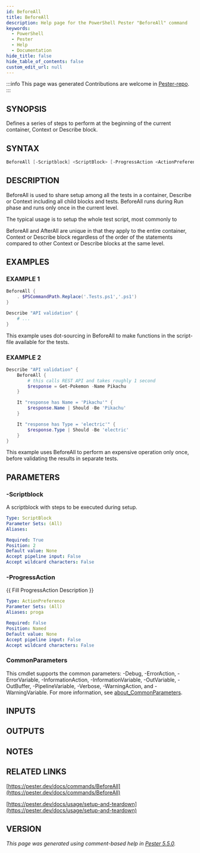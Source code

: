 ```yaml
---
id: BeforeAll
title: BeforeAll
description: Help page for the PowerShell Pester "BeforeAll" command
keywords:
  - PowerShell
  - Pester
  - Help
  - Documentation
hide_title: false
hide_table_of_contents: false
custom_edit_url: null
---
```


:::info This page was generated
Contributions are welcome in [Pester-repo](https://github.com/pester/pester).
:::

## SYNOPSIS

Defines a series of steps to perform at the beginning of the current container,
Context or Describe block.

## SYNTAX

```powershell
BeforeAll [-Scriptblock] <ScriptBlock> [-ProgressAction <ActionPreference>] [<CommonParameters>]
```

## DESCRIPTION

BeforeAll is used to share setup among all the tests in a container, Describe
or Context including all child blocks and tests.
BeforeAll runs during Run phase
and runs only once in the current level.

The typical usage is to setup the whole test script, most commonly to

BeforeAll and AfterAll are unique in that they apply to the entire container,
Context or Describe block regardless of the order of the statements compared to
other Context or Describe blocks at the same level.

## EXAMPLES

### EXAMPLE 1

```powershell
BeforeAll {
    . $PSCommandPath.Replace('.Tests.ps1','.ps1')
}

Describe "API validation" {
    # ...
}
```

This example uses dot-sourcing in BeforeAll to make functions in the script-file
available for the tests.

### EXAMPLE 2

```powershell
Describe "API validation" {
    BeforeAll {
        # this calls REST API and takes roughly 1 second
        $response = Get-Pokemon -Name Pikachu
    }

    It "response has Name = 'Pikachu'" {
        $response.Name | Should -Be 'Pikachu'
    }

    It "response has Type = 'electric'" {
        $response.Type | Should -Be 'electric'
    }
}
```

This example uses BeforeAll to perform an expensive operation only once, before validating
the results in separate tests.

## PARAMETERS

### -Scriptblock

A scriptblock with steps to be executed during setup.

```yaml
Type: ScriptBlock
Parameter Sets: (All)
Aliases:

Required: True
Position: 2
Default value: None
Accept pipeline input: False
Accept wildcard characters: False
```

### -ProgressAction

\{\{ Fill ProgressAction Description \}\}

```yaml
Type: ActionPreference
Parameter Sets: (All)
Aliases: proga

Required: False
Position: Named
Default value: None
Accept pipeline input: False
Accept wildcard characters: False
```

### CommonParameters

This cmdlet supports the common parameters: -Debug, -ErrorAction, -ErrorVariable, -InformationAction, -InformationVariable, -OutVariable, -OutBuffer, -PipelineVariable, -Verbose, -WarningAction, and -WarningVariable. For more information, see [about_CommonParameters](http://go.microsoft.com/fwlink/?LinkID=113216).

## INPUTS

## OUTPUTS

## NOTES

## RELATED LINKS

[https://pester.dev/docs/commands/BeforeAll](https://pester.dev/docs/commands/BeforeAll)

[https://pester.dev/docs/usage/setup-and-teardown](https://pester.dev/docs/usage/setup-and-teardown)

## VERSION

*This page was generated using comment-based help in [Pester 5.5.0](https://github.com/pester/pester).*
